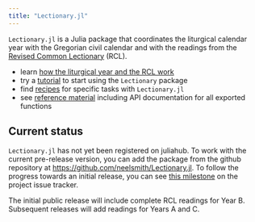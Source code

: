 ```yaml
---
title: "Lectionary.jl"
---
```


`Lectionary.jl` is a Julia package that coordinates the liturgical calendar year with the Gregorian civil calendar and with the readings from the [Revised Common Lectionary](https://www.commontexts.org/rcl/) (RCL).

- learn [how the liturgical year and the RCL work](./concepts/) 
- try a [tutorial](./tutorials/) to start using the `Lectionary` package
- find [recipes](./guides/) for specific tasks with `Lectionary.jl`
- see [reference material](./reference/) including API documentation for all exported functions

## Current status

`Lectionary.jl` has not yet been registered on juliahub.  To work with the current pre-release version, you can add the package from the github repository at [https://github.com/neelsmith/Lectionary.jl](https://github.com/neelsmith/Lectionary.jl).  To follow the progress towards an initial release, you can see [this milestone](https://github.com/neelsmith/Lectionary.jl/milestone/1) on the project issue tracker.


The initial public release will include complete RCL readings for Year B.  Subsequent releases will add readings for Years A and C.
